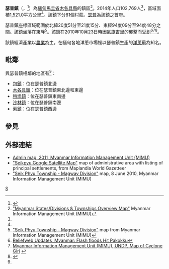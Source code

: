 {{Infobox settlement
|name =瑟普鎮
|native_name = {{lang|my|ဆိပ်ဖြူမြို့နယ်}}
|settlement_type = [[木各具縣|木各具縣]]鎮區
|image_skyline = 
|image_map = Seikphyu Township.svg
|mapsize = 
|map_caption = 瑟普鎮在馬圭省的位置
|seat = [[瑟普|瑟普]]
|seat_type = 首府
|subdivision_type = 國家
|subdivision_name = {{flag|Burma}}
|subdivision_type1 = [[缅甸行政区划|省邦]]
|subdivision_name1 = [[馬圭省|馬圭省]]
|subdivision_type2 = [[縣_(緬甸)|縣]]
|subdivision_name2 = [[木各具縣|木各具縣]]
|area_total_km2 = 1,521.0
|population_footnotes =<ref name="citypopulation">[http://www.citypopulation.de/php/myanmar-admin.php MYANMAR: Administrative Division] {{Wayback|url=http://www.citypopulation.de/php/myanmar-admin.php |date=20151117024737 }}. Citypopulation. 2015-11-25</ref>
|population = 102,769
|population_as_of = 2014
|population_density_km2 = 67.57
|coordinates_display = inline,title
|coordinates_region = MM
|latNS = N
|latd = 21
|latm = 04
|lats = 00
|longEW = E
|longd = 94
|longm = 31
|longs = 00
|elevation_ft = 
|elevation_m = 
|timezone = [[Myanmar_Standard_Time|MST]]
|utc_offset = +6:30
|website =
}}

'''瑟普鎮'''（{{lang-my|ဆိပ်ဖြူမြို့နယ်}}，{{lang-en|Seikphyu Township}}<ref>{{Cite web |url=http://www.themimu.info/docs/MIMU539v07_12_Dec_12_Myanmar%20Country%20Map_Admin%20boundaries_6ft-3ft.pdf |title=MIMU539v07 12 Dec 12 Myanmar |accessdate=2015-11-25 |archive-date=2013-08-16 |archive-url=https://web.archive.org/web/20130816001146/http://www.themimu.info/download.php?file=docs%2FMIMU539v07_12_Dec_12_Myanmar%20Country%20Map_Admin%20boundaries_6ft-3ft.pdf |dead-url=yes }}</ref>）為[[緬甸|緬甸]][[馬圭省|馬圭省]][[木各具縣|木各具縣]]的鎮區<ref name="MIMU001">[http://www.burmalibrary.org/docs6/MIMU001_A3_SD%20&%20Township%20Overview.pdf "Myanmar States/Divisions & Townships Overview Map"] {{Wayback|url=http://www.burmalibrary.org/docs6/MIMU001_A3_SD%20%26%20Township%20Overview.pdf |date=20101203160828 }} Myanmar Information Management Unit (MIMU)</ref>。2014年人口102,769人<ref name=citypopulation/>，區域面積1,521.0平方公里<ref name=citypopulation/>。該鎮下分81個村莊。[[瑟普|瑟普]]為該鎮之首府。

瑟普鎮座標區域範圍於北緯20度51分至21度15分、東經94度09分至94度48分之間。該鎮坐落在{{link-en|堯河|Yaw River}}東畔<ref>[http://www.themimu.info/MapsInfo/Magway/MIMU154v01_100608_Seikphyu%20Ts%20-Magway%20Div_A1.pdf "Seik Phyu Township - Magway Division"] {{webarchive|url=https://web.archive.org/web/20101117090547/http://www.themimu.info/MapsInfo/Magway/MIMU154v01_100608_Seikphyu%20Ts%20-Magway%20Div_A1.pdf |date=2010-11-17 }} map from Myanmar Information Management Unit (MIMU)</ref>。該鎮在2010年10月23日時因[[氣旋吉里|氣旋吉里]]的襲擊而受創<ref>[http://reliefweb.int/node/372737 Reliefweb Updates, Myanmar: Flash floods Hit Pakokku]</ref><ref>[http://www.mm.undp.org/nrslandslide/MIMU567v01_101023_Cyclone%20GIRI_A3.pdf Myanmar Information Management Unit (MIMU), UNDP, Map of Cyclone Giri] {{webarchive|url=https://web.archive.org/web/20110622011455/http://www.mm.undp.org//nrslandslide/MIMU567v01_101023_Cyclone%20GIRI_A3.pdf |date=2011-06-22 }}</ref><ref>{{Cite web |url=http://www.ifrc.org/docs/appeals/10/MDRMM00301.pdf |title=DREF Operation Update, Myanmar Cyclone Giri |access-date=2015-11-25 |archive-date=2016-03-04 |archive-url=https://web.archive.org/web/20160304050028/http://www.ifrc.org/docs/appeals/10/MDRMM00301.pdf |dead-url=no }}</ref>。

該鎮經濟產業以[[農業|農業]]為主。在緬甸各地洋蔥市場裡以瑟普鎮生產的[[洋蔥|洋蔥]]最為知名。

==毗鄰==
與瑟普鎮相鄰的地區有<ref name="MIMU001"/>：
* [[包鎮|包鎮]]：位在瑟普鎮北邊
* [[木各具鎮|木各具鎮]]：位在瑟普鎮東北邊和東邊
* [[稍埠鎮|稍埠鎮]]：位在瑟普鎮東南邊
* [[沙林鎮|沙林鎮]]：位在瑟普鎮南邊
* [[索鎮|索鎮]]：位在瑟普鎮西邊

==參見==
{{Reflist}}

==外部連結==
*[http://www.themimu.info/docs/MIMU539v07_12_Dec_12_Myanmar%20Country%20Map_Admin%20boundaries_6ft-3ft.pdf Admin map, 2011, Myanmar Information Management Unit (MIMU)] {{Wayback|url=http://www.themimu.info/docs/MIMU539v07_12_Dec_12_Myanmar%20Country%20Map_Admin%20boundaries_6ft-3ft.pdf |date=20130816001146 }}
* [http://www.maplandia.com/burma/magwe/seikpyu/ "Seikpyu Google Satellite Map"] {{Wayback|url=http://www.maplandia.com/burma/magwe/seikpyu/ |date=20190528092536 }} map of administrative area with listing of principal settlements, from Maplandia World Gazetteer
* [http://www.themimu.info/docs/MIMU154v01_100608_Seikphyu%20Ts%20-Magway%20Div_A1.pdf "Seik Phyu Township - Magway Division"]{{dead link|date=2018年3月 |bot=InternetArchiveBot |fix-attempted=yes }} map, 8 June 2010, Myanmar Information Management Unit (MIMU)

{{馬圭省行政區劃|state=collapsed}}

[[Category:馬圭省鎮區|S]]